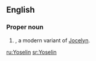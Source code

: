 ==English==

===Proper noun===
{{en-proper noun}}

# {{given name|female|from=Germanic}}, a modern variant of [[Jocelyn]].

[[ru:Yoselin]]
[[sr:Yoselin]]